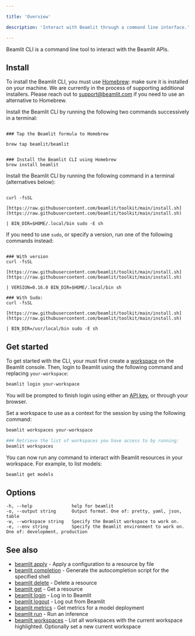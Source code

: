 ```yaml
---

title: 'Overview'

description: 'Interact with Beamlit through a command line interface.'

---
```


Beamlit CLI is a command line tool to interact with the Beamlit APIs.

## Install

<AccordionGroup>

<Accordion title="Install on Mac" icon="apple">

<Warning>To install the Beamlit CLI, you must use [Homebrew](https://brew.sh/): make sure it is installed on your machine. We are currently in the process of supporting additional installers. Please reach out to [support@beamlit.com](mailto:support@beamlit.com) if you need to use an alternative to Homebrew.</Warning>

Install the Beamlit CLI by running the following two commands successively in a terminal:

```shell 

### Tap the Beamlit formula to Homebrew

brew tap beamlit/beamlit

```

```shell 

### Install the Beamlit CLI using Homebrew
brew install beamlit

```

</Accordion>

<Accordion title="Install on Windows" icon="windows">

Install the Beamlit CLI by running the following command in a terminal (alternatives below):

```shell 

curl -fsSL

[https://raw.githubusercontent.com/beamlit/toolkit/main/install.sh](https://raw.githubusercontent.com/beamlit/toolkit/main/install.sh)

| BIN_DIR=$HOME/.local/bin sudo -E sh

```

If you need to use `sudo`, or specify a version, run one of the following commands instead:

```shell 

### With version
curl -fsSL

[https://raw.githubusercontent.com/beamlit/toolkit/main/install.sh](https://raw.githubusercontent.com/beamlit/toolkit/main/install.sh)

| VERSION=0.16.0 BIN_DIR=$HOME/.local/bin sh

### With Sudo:
curl -fsSL

[https://raw.githubusercontent.com/beamlit/toolkit/main/install.sh](https://raw.githubusercontent.com/beamlit/toolkit/main/install.sh)

| BIN_DIR=/usr/local/bin sudo -E sh

```

</Accordion>

</AccordionGroup>

## Get started

To get started with the CLI, your must first create a [workspace](../Security/Workspace-access-control) on the Beamlit console. Then, login to Beamlit using the following command and replacing `your-workspace`:

```bash
beamlit login your-workspace
```

You will be prompted to finish login using either an [API key](../Security/Access-tokens), or through your browser.

Set a workspace to use as a context for the session by using the following command:

```bash
beamlit workspaces your-workspace

### Retrieve the list of workspaces you have access to by running:
beamlit workspaces
```

You can now run any command to interact with Beamlit resources in your workspace. For example, to list models:

```bash
beamlit get models
```

## **Options**

```
-h, --help               help for beamlit
-o, --output string      Output format. One of: pretty, yaml, json, table
-w, --workspace string   Specify the Beamlit workspace to work on.
-e, --env string         Specify the Beamlit environment to work on. One of: development, production
```

## See also

- [beamlit apply](https://www.notion.so/beamlit_apply) - Apply a configuration to a resource by file
- [beamlit completion](https://www.notion.so/beamlit_completion) - Generate the autocompletion script for the specified shell
- [beamlit delete](https://www.notion.so/beamlit_delete) - Delete a resource
- [beamlit get](https://www.notion.so/beamlit_get) - Get a resource
- [beamlit login](https://www.notion.so/beamlit_login) - Log in to Beamlit
- [beamlit logout](https://www.notion.so/beamlit_logout) - Log out from Beamlit
- [beamlit metrics](https://www.notion.so/beamlit_metrics) - Get metrics for a model deployment
- [beamlit run](https://www.notion.so/beamlit_run) - Run an inference
- [beamlit workspaces](https://www.notion.so/beamlit_workspaces) - List all workspaces with the current workspace highlighted. Optionally set a new current workspace